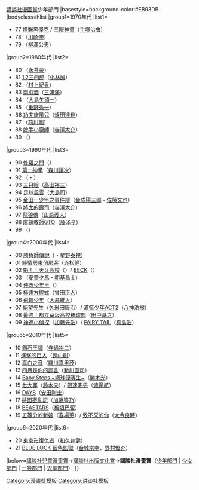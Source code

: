 {{Navbox
|name=講談社漫畫賞少年部門
|title={{#if:{{{1|}}}|{{{1|}}}|}}[[講談社漫画賞]]少年部門
|basestyle=background-color:#EB93DB
|bodyclass=hlist
|group1=1970年代
|list1=
* 77 [[怪醫黑傑克]] / [[三眼神童]]（[[手塚治虫]]）
* 78 {{tsl|ja|フットボール鷹|橄欖球之鷹}}（[[川崎伸]]）
* 79 {{tsl|ja|翔んだカップル|飛翔的情侶}}（[[柳澤公夫]]）
|group2=1980年代
|list2=
* 80 {{tsl|ja|凄ノ王|淒之王}}（[[永井豪]]）
* 81 [[1·2三四郎]]（[[小林誠]]）
* 82 {{tsl|ja|岳人列伝|岳人列傳}}（[[村上紀香]]）
* 83 [[南瓜酒]]（[[三浦滿]]）
* 84 {{tsl|ja|バツ&テリー|鋼鐵拍檔}}（[[大島矢須一]]）
* 85 {{tsl|ja|バリバリ伝説|極速狂飆}}（[[重野秀一]]）
* 86 [[功夫旋風兒]]（[[蛭田達也]]）
* 87 {{tsl|ja|鉄拳チンミ|鐵拳小子}}（[[前川剛]]）
* 88 [[妙手小廚師]]（[[寺澤大介]]）
* 89 {{tsl|ja|名門!第三野球部|名門！第三野球部}}（{{tsl|ja|むつ利之|陸奧利之}}）
|group3=1990年代
|list3=
* 90 [[修羅之門]]（{{tsl|ja|川原正敏}}）
* 91 [[第一神拳]]（[[森川讓次]]）
* 92 {{tsl|ja|風光る (七三太朗・川三番地の漫画)|快速球(漫畫)|快速球}}（{{tsl|ja|七三太朗}}・{{tsl|ja|川三番地}}）
* 93 [[三只眼]]（[[高田裕三]]）
* 94 [[足球風雲]]（[[大島司]]）
* 95 [[金田一少年之事件簿]]（[[金成陽三郎]]・[[佐藤文也]]）
* 96 [[將太的壽司]]（[[寺澤大介]]）
* 97 [[龍狼傳]]（[[山原義人]]）
* 98 [[麻辣教師GTO]]（[[藤泽亨]]）
* 99 {{tsl|ja|カメレオン (漫画)|變色龍 (漫畫)|變色龍}}（{{tsl|ja|加瀬あつし|加瀨敦}}）
|group4=2000年代
|list4=
* 00 [[勝負師傳說]]（{{tsl|ja|さいふうめい|切不明}}・[[星野泰視]]）
* 01 [[純情房東俏房客]]（[[赤松健]]）
* 02 [[魁！！天兵高校]]（{{tsl|ja|野中英次}}）/ [[BECK (漫画)|BECK]]（{{tsl|ja|ハロルド作石|哈羅德·作石}}）
* 03 {{tsl|ja|クニミツの政|正義大哥大}} （[[樹林伸|安童夕馬]]・[[朝基勝士|朝基昌士]]）
* 04 [[俠義少年王]]（{{tsl|ja|沢田ひろふみ|澤田博文}}）
* 05 [[極速方程式]]（[[曾田正人]]）
* 06 [[飛輪少年]]（[[大暮維人]]）
* 07 [[絕望先生]]（[[久米田康治]]）/ [[灌籃少年|灌籃少年ACT2]]（[[八神浩樹]]）
* 08 [[最強！都立葵坂高校棒球部]]（[[田中基之]]）
* 09 [[神通小偵探]]（[[加藤元浩]]）/ [[FAIRY TAIL]]（[[真島浩]]）
|group5=2010年代
|list5=
* 10 [[鑽石王牌]]（[[寺嶋裕二]]）
* 11 [[進擊的巨人]]（[[諫山創]]）
* 12 [[真白之音]]（[[羅川真里茂]]）
* 13 [[四月是你的謊言]]（[[新川直司]]）
* 14 [[Baby Steps ~網球優等生~]]（[[勝木光]]）
* 15 [[七大罪 (漫畫)|七大罪]]（[[鈴木央]]）/ [[飆速宅男]]（[[渡邊航]]）
* 16 [[DAYS (漫畫)|DAYS]]（[[安田剛士]]）
* 17 [[將國戡亂記]]（[[加藤箏乃]]）
* 18 [[BEASTARS]]（[[板垣巴留]]）
* 19 [[五等分的新娘]]（[[春場蔥]]）/ [[致不灭的你]]（[[大今良時]]）
|group6=2020年代
|list6=
* 20 [[東京卍復仇者]]（[[和久井健]]）
* 21 [[BLUE LOCK 藍色監獄]]（[[金城宗幸]]、[[野村優介]]）
|below=[[Template:講談社兒童漫畫賞|講談社兒童漫畫賞]]→[[Template:講談社出版文化賞兒童漫畫部門|講談社出版文化賞]]→'''講談社漫畫賞'''（[[Template:講談社漫畫賞少年部門|少年部門]] &#124; [[Template:講談社漫畫賞少女部門|少女部門]] &#124; [[Template:講談社漫畫賞一般部門|一般部門]] &#124; [[Template:講談社漫畫賞児童部門|児童部門]]）
}}<noinclude>
[[Category:漫畫獎模板]]
[[Category:讲谈社模板]]
</noinclude>